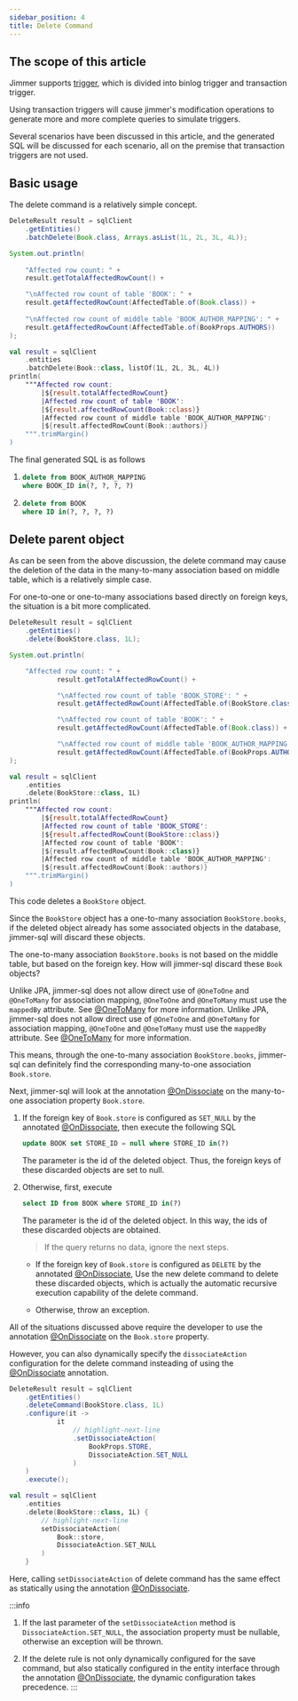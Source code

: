 ```yaml
---
sidebar_position: 4
title: Delete Command
---
```



## The scope of this article

Jimmer supports [trigger](../advanced/trigger), which is divided into binlog trigger and transaction trigger.

Using transaction triggers will cause jimmer's modification operations to generate more and more complete queries to simulate triggers.

Several scenarios have been discussed in this article, and the generated SQL will be discussed for each scenario, all on the premise that transaction triggers are not used.

## Basic usage

The delete command is a relatively simple concept.

<Tabs groupId="language">
<TabItem value="java" label="Java">

```java
DeleteResult result = sqlClient
    .getEntities()
    .batchDelete(Book.class, Arrays.asList(1L, 2L, 3L, 4L));

System.out.println(
    
    "Affected row count: " + 
    result.getTotalAffectedRowCount() +

    "\nAffected row count of table 'BOOK': " +
    result.getAffectedRowCount(AffectedTable.of(Book.class)) +
    
    "\nAffected row count of middle table 'BOOK_AUTHOR_MAPPING': " +
    result.getAffectedRowCount(AffectedTable.of(BookProps.AUTHORS))
);
```

</TabItem>
<TabItem value="kotlin" label="Kotlin">

```kotlin
val result = sqlClient
    .entities
    .batchDelete(Book::class, listOf(1L, 2L, 3L, 4L))
println(
    """Affected row count: 
        |${result.totalAffectedRowCount}
        |Affected row count of table 'BOOK': 
        |${result.affectedRowCount(Book::class)}
        |Affected row count of middle table 'BOOK_AUTHOR_MAPPING': 
        |${result.affectedRowCount(Book::authors)}
    """.trimMargin()
)
```

</TabItem>
</Tabs>

The final generated SQL is as follows

1. 
    ```sql
    delete from BOOK_AUTHOR_MAPPING 
    where BOOK_ID in(?, ?, ?, ?)
    ```

2. 
    ```sql
    delete from BOOK 
    where ID in(?, ?, ?, ?)
    ```

## Delete parent object

As can be seen from the above discussion, the delete command may cause the deletion of the data in the many-to-many association based on middle table, which is a relatively simple case.

For one-to-one or one-to-many associations based directly on foreign keys, the situation is a bit more complicated.

<Tabs groupId="language">
<TabItem value="java" label="Java">

```java
DeleteResult result = sqlClient
    .getEntities()
    .delete(BookStore.class, 1L);

System.out.println(

    "Affected row count: " +
            result.getTotalAffectedRowCount() +

            "\nAffected row count of table 'BOOK_STORE': " +
            result.getAffectedRowCount(AffectedTable.of(BookStore.class)) +

            "\nAffected row count of table 'BOOK': " +
            result.getAffectedRowCount(AffectedTable.of(Book.class)) +

            "\nAffected row count of middle table 'BOOK_AUTHOR_MAPPING': " +
            result.getAffectedRowCount(AffectedTable.of(BookProps.AUTHORS))
);
```

</TabItem>
<TabItem value="kotlin" label="Kotlin">

```kotlin
val result = sqlClient
    .entities
    .delete(BookStore::class, 1L)
println(
    """Affected row count: 
        |${result.totalAffectedRowCount}
        |Affected row count of table 'BOOK_STORE': 
        |${result.affectedRowCount(BookStore::class)}
        |Affected row count of table 'BOOK': 
        |${result.affectedRowCount(Book::class)}
        |Affected row count of middle table 'BOOK_AUTHOR_MAPPING': 
        |${result.affectedRowCount(Book::authors)}
    """.trimMargin()
)
```

</TabItem>
</Tabs>

This code deletes a `BookStore` object.

Since the `BookStore` object has a one-to-many association `BookStore.books`, if the deleted object already has some associated objects in the database, jimmer-sql will discard these objects.

The one-to-many association `BookStore.books` is not based on the middle table, but based on the foreign key. How will jimmer-sql discard these `Book` objects?

Unlike JPA, jimmer-sql does not allow direct use of `@OneToOne` and `@OneToMany` for association mapping, `@OneToOne` and `@OneToMany` must use the `mappedBy` attribute. See [@OneToMany](../basic/mapping#onetomany) for more information.
Unlike JPA, jimmer-sql does not allow direct use of `@OneToOne` and `@OneToMany` for association mapping, `@OneToOne` and `@OneToMany` must use the `mappedBy` attribute. See [@OneToMany](../basic/mapping#onetomany) for more information.

This means, through the one-to-many association `BookStore.books`, jimmer-sql can definitely find the corresponding many-to-one association `Book.store`.

Next, jimmer-sql will look at the annotation [@OnDissociate](../basic/mapping#dissociate) on the many-to-one association property `Book.store`.

1. If the foreign key of `Book.store` is configured as `SET_NULL` by the annotated [@OnDissociate](../basic/mapping#dissociate), then execute the following SQL

    ```sql
    update BOOK set STORE_ID = null where STORE_ID in(?)
    ```
    The parameter is the id of the deleted object. Thus, the foreign keys of these discarded objects are set to null.

2. Otherwise, first, execute

    ```sql
    select ID from BOOK where STORE_ID in(?)
    ```
    The parameter is the id of the deleted object. In this way, the ids of these discarded objects are obtained.

    > If the query returns no data, ignore the next steps.

    - If the foreign key of `Book.store` is configured as `DELETE` by the annotated [@OnDissociate](../basic/mapping#dissociate), Use the new delete command to delete these discarded objects, which is actually the automatic recursive execution capability of the delete command.

    - Otherwise, throw an exception.

All of the situations discussed above require the developer to use the annotation [@OnDissociate](../basic/mapping#dissociate) on the `Book.store` property.

However, you can also dynamically specify the `dissociateAction` configuration for the delete command insteading of using the [@OnDissociate](../basic/mapping#dissociate) annotation.

<Tabs groupId="language">
<TabItem value="java" label="Java">

```java
DeleteResult result = sqlClient
    .getEntities()
    .deleteCommand(BookStore.class, 1L)
    .configure(it ->
            it
                // highlight-next-line
                .setDissociateAction(
                    BookProps.STORE,
                    DissociateAction.SET_NULL
                )
    )
    .execute();
```

</TabItem>
<TabItem value="kotlin" label="Kotlin">

```kotlin
val result = sqlClient
    .entities
    .delete(BookStore::class, 1L) {
        // highlight-next-line
        setDissociateAction(
            Book::store, 
            DissociateAction.SET_NULL
        )
    }
```

</TabItem>
</Tabs>

Here, calling `setDissociateAction` of delete command has the same effect as statically using the annotation [@OnDissociate](../basic/mapping#dissociate).

:::info
1. If the last parameter of the `setDissociateAction` method is `DissociateAction.SET_NULL`, the association property must be nullable, otherwise an exception will be thrown.

2. If the delete rule is not only dynamically configured for the save command, but also statically configured in the entity interface through the annotation [@OnDissociate](../basic/mapping#dissociate), the dynamic configuration takes precedence.
:::





